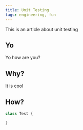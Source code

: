 ```yaml
---
title: Unit Testing
tags: engineering, fun
---
```


This is an article about unit testing

## Yo

Yo how are you?

## Why?

It is cool

## How?

``` java
class Test {

}
```
